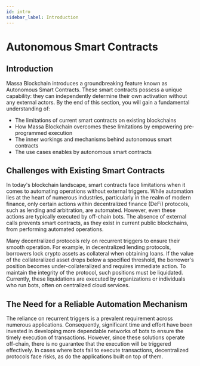 ```yaml
---
id: intro
sidebar_label: Introduction
---
```


# Autonomous Smart Contracts

## Introduction

Massa Blockchain introduces a groundbreaking feature known as Autonomous Smart Contracts.
These smart contracts possess a unique capability: they can independently determine their own activation without any external actors.
By the end of this section, you will gain a fundamental understanding of:

- The limitations of current smart contracts on existing blockchains
- How Massa Blockchain overcomes these limitations by empowering pre-programmed execution
- The inner workings and mechanisms behind autonomous smart contracts
- The use cases enables by autonomous smart contracts

## Challenges with Existing Smart Contracts

In today's blockchain landscape, smart contracts face limitations when it comes to automating operations without external triggers. 
While automation lies at the heart of numerous industries, particularly in the realm of modern finance, only 
certain actions within decentralized finance (DeFi) protocols, such as lending and arbitration, are automated. 
However, even these actions are typically executed by off-chain bots. The absence of external calls prevents smart contracts, 
as they exist in current public blockchains, from performing automated operations.

Many decentralized protocols rely on recurrent triggers to ensure their smooth operation. 
For example, in decentralized lending protocols, borrowers lock crypto assets as collateral when obtaining loans. 
If the value of the collateralized asset drops below a specified threshold, the borrower's position becomes under-collateralized 
and requires immediate action. To maintain the integrity of the protocol, such positions must be liquidated. Currently, 
these liquidations are executed by organizations or individuals who run bots, often on centralized cloud services.

## The Need for a Reliable Automation Mechanism

The reliance on recurrent triggers is a prevalent requirement across numerous applications. 
Consequently, significant time and effort have been invested in developing more dependable networks of bots to ensure 
the timely execution of transactions. 
However, since these solutions operate off-chain, there is no guarantee that the execution will be triggered effectively. 
In cases where bots fail to execute transactions, decentralized protocols face risks, as do the applications built on top of them.
